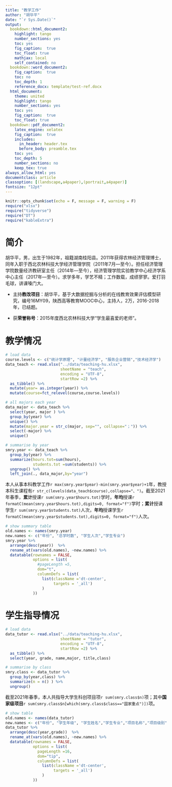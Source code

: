```yaml
---
title: "教学工作"
author: "胡华平"
date: "`r Sys.Date()`"
output:
  bookdown::html_document2:
    highlight: tango
    number_sections: yes
    toc: yes
    fig_caption:  true
    toc_float: true
    mathjax: local
    self_contained: no
  bookdown::word_document2: 
    fig_caption:  true
    toc: no
    toc_depth: 1
    reference_docx: template/test-ref.docx
  html_document:
    theme: united
    highlight: tango
    number_sections: yes
    toc: yes
    fig_caption:  true
    toc_float: true
  bookdown::pdf_document2:
    latex_engine: xelatex
    fig_caption:  true
    includes:
      in_header: header.tex
      before_body: preamble.tex
    toc: yes
    toc_depth: 5
    number_sections: no
    keep_tex: true
always_allow_html: yes
documentclass: article
classoption: [(landscape,a4paper),(portrait,a4paper)]
fontsize: "12pt"
---
```


```r
knitr::opts_chunk$set(echo = F, message = F, warning = F)
require("xlsx")
require("tidyverse")
require("DT")
require("kableExtra")
```

# 简介

胡华平，男，出生于1982年，祖籍湖南桂阳县。2011年获得农林经济管理博士，同年入职于西北农林科技大学经济管理学院（2011年7月---至今）。担任经济管理学院数量经济教研室主任（2014年---至今），经济管理学院实验教学中心经济学系中心主任（2017年---至今）。求学多年，学艺不精；工作数载，成绩寥寥。爱打羽毛球，讲课嗓门大。

- 主持**教改项目**：胡华平，基于大数据挖掘与分析的在线教育效果评估模型研究，编号16MY09，陕西高等教育MOOC中心，主持人，2万，2016-2018年，已结题。

- 获**荣誉称号**：2015年度西北农林科技大学“学生最喜爱的老师”。

# 教学情况

```r
# load data
course.levels <- c("统计学原理", "计量经济学", "服务企业营销","技术经济学")
data_teach <- read.xlsx("../data/teaching-hu.xlsx",
                        sheetName = "teach",
                        encoding = "UTF-8",
                        startRow =2) %>%
  as_tibble() %>%
  mutate(year= as.integer(year)) %>%
  mutate(course=fct_relevel(course,course.levels))

# all majors each year
data_major <- data_teach %>%
  select(year, major ) %>%
  group_by(year) %>%
  unique() %>%
  mutate(major.year = str_c(major, sep="", collapse="；")) %>%
  select(-major) %>%
  unique()

# summarise by year
smry.year <- data_teach %>%
  group_by(year) %>% 
  summarize(hours.tot=sum(hours),
            students.tot =sum(students)) %>%
  ungroup() %>%
  left_join(., data_major,by="year")
```

本人从事本科教学工作`r max(smry.year$year)-min(smry.year$year)+1`年，教授本科生课程有`r str_c(levels(data_teach$course),collapse="、") `。截至2021年春季，**累计**授课`r sum(smry.year$hours.tot)`学时，**年均**授课`r formatC(mean(smry.year$hours.tot),digits=0, format="f")`学时；**累计**授课学生`r sum(smry.year$students.tot)`人次，**年均**授课学生`r formatC(mean(smry.year$students.tot),digits=0, format="f")`人次。

```r
# show summary table
old.names <- names(smry.year)
new.names <- c("年份", "总学时数", "学生人次","学生专业")
smry.year %>%
  arrange(desc(year))  %>%
  rename_at(vars(old.names), ~new.names) %>%
  datatable(rownames = FALSE,
            options = list(
              #pageLength =5,
              dom="t",
              columnDefs = list(
                list(className ='dt-center',
                     targets = '_all')
                )
            ))
```


# 学生指导情况


```r
# load data
data_tutor <- read.xlsx("../data/teaching-hu.xlsx",
                        sheetName = "tutor",
                        encoding = "UTF-8",
                        startRow =2) %>%
  as_tibble() %>%
  select(year, grade, name,major, title,class) 

# summarise by class
smry.class <- data_tutor %>%
  group_by(year,class) %>%
  summarize(n = n() ) %>%
  ungroup()

```

截至2021年春季，本人共指导大学生科创项目项`r sum(smry.class$n)`项；其中**国家级项目**`r sum(smry.class$n[which(smry.class$class=="国家重点")])`项。


```r
# show table
old.names <- names(data_tutor)
new.names <- c("年份", "学生年级", "学生姓名","学生专业","项目名称","项目级别")
data_tutor %>%
  arrange(desc(year,grade))  %>%
  rename_at(vars(old.names), ~new.names) %>%
  datatable(rownames = FALSE,
            options = list(
              pageLength =16,
              dom="tip",
              columnDefs = list(
                list(className ='dt-center',
                     targets = '_all')
                )
            ))

```


